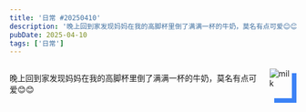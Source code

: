 ---
title: '日常 #20250410'
description: '晚上回到家发现妈妈在我的高脚杯里倒了满满一杯的牛奶，莫名有点可爱😊😊'
pubDate: 2025-04-10
tags: ['日常']
---


<div style="display: flex; justify-content: space-between;">
  <p>晚上回到家发现妈妈在我的高脚杯里倒了满满一杯的牛奶，莫名有点可爱😊😊</p>
  <Image
    style="box-shadow: 8px 8px 0 #3b82f6; margin: 8px 8px 8px 16px"
    width={160}
    src={Milk}
    alt="milk"
  />
</div>

